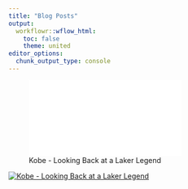 ---
title: "Blog Posts"
output:
  workflowr::wflow_html:
    toc: false
    theme: united
editor_options:
  chunk_output_type: console
---


![Kobe - Looking Back at a Laker Legend](20200323-Kobe---Looking-Back-at-a-Laker-Legend.html)

[![Kobe - Looking Back at a Laker Legend](https://img.bleacherreport.net/img/images/photos/003/695/304/b0d310fc34f5a2392bb909b914fdb75c_crop_exact.jpg?h=646&w=970&q=70&crop_x=center&crop_y=top)](20200323-Kobe---Looking-Back-at-a-Laker-Legend.html)
